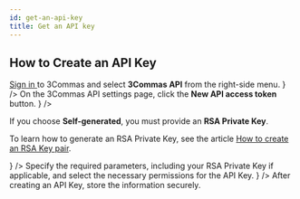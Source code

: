```yaml
---
id: get-an-api-key
title: Get an API key
---
```



## How to Create an API Key

<Steps>
  <Step title="Sign in to 3Commas." description={
    <> <a href="https://app.3commas.io/en/auth/login"> Sign in </a> to 3Commas and select <strong>3Commas API</strong> from the right-side menu.
    </>
   }
  />
  <Step title="Add new API token" description={
    <> On the 3Commas API settings page, click the <strong> <span style={{ color: "#13a8a1" }}>New API access token</span> </strong> button.
    </>
  } 
  />
  <Step title="Select a method for generating the API Key." description={
    <>
    <p>If you choose <strong>Self-generated</strong>, you must provide an <strong>RSA Private Key</strong>.</p> 
    <p>To learn how to generate an RSA Private Key, see the article <a href="/docs/general-information/4_how_to_create_an_rsa_key_pair.mdx"> How to create an RSA Key pair</a>. </p>
    </>
    }
  />
   <Step title="Complete the required form fields." description={ 
    <> 
    Specify the required parameters, including your RSA Private Key if applicable, and select the necessary permissions for the API Key.
    </>
   }
  />
  <Step title="Create your API Key."
  />
</Steps>

<Informer variant="danger">
    After creating an API Key, store the information securely.
</Informer>